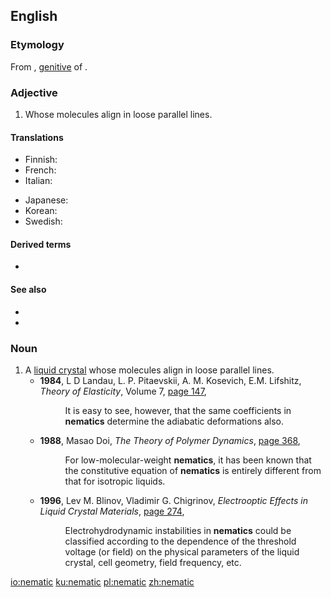 ==English==

===Etymology===
From {{etyl|grc|en}} {{m|grc|νήματος}}, [[genitive]] of {{m|grc|νῆμα||thread}}.

===Adjective===
{{en-adj}}

# {{lb|en|physics|chemistry|of certain [[liquid crystal]]s}} Whose molecules align in loose parallel lines.

====Translations====
{{trans-top}}
* Finnish: {{t|fi|nemaattinen}}
* French: {{t+|fr|nématique}}
* Italian: {{t+|it|nematico}}
{{trans-mid}}
* Japanese: {{t|ja|ネマティック|tr=nematikku|sc=Jpan}}
* Korean: {{t|ko|네마틱|sc=Kore}}
* Swedish: {{t|sv|nematisk}}
{{trans-bottom}}

====Derived terms====
* {{l|en|nematic phase}}

====See also====
* {{l|en|cholesteric}}
* {{l|en|smectic}}

===Noun===
{{en-noun}}

# A [[liquid crystal]] whose molecules align in loose parallel lines.
#* '''1984''', L D Landau, L. P. Pitaevskii, A. M. Kosevich, E.M. Lifshitz, ''Theory of Elasticity'', Volume 7, [http://books.google.com.au/books?id=NXRaWJb4HdkC&pg=PA147&dq=%22more%7Cmost+nematic%22%7C%22nematics%22&hl=en&sa=X&ei=Z0mUUti0OYTVkAXn1YGwBw&redir_esc=y#v=onepage&q=%22more%7Cmost%20nematic%22%7C%22nematics%22&f=false page 147],
#*: It is easy to see, however, that the same coefficients in '''nematics''' determine the adiabatic deformations also.
#* '''1988''', Masao Doi, ''The Theory of Polymer Dynamics'', [http://books.google.com.au/books?id=dMzGyWs3GKcC&pg=PA368&dq=%22more%7Cmost+nematic%22%7C%22nematics%22&hl=en&sa=X&ei=Z0mUUti0OYTVkAXn1YGwBw&redir_esc=y#v=onepage&q=%22more%7Cmost%20nematic%22%7C%22nematics%22&f=false page 368],
#*: For low-molecular-weight '''nematics''', it has been known that the constitutive equation of '''nematics''' is entirely different from that for isotropic liquids.
#* '''1996''', Lev M. Blinov, Vladimir G. Chigrinov, ''Electrooptic Effects in Liquid Crystal Materials'', [http://books.google.com.au/books?id=R1nafowHQikC&pg=PA274&dq=%22more%7Cmost+nematic%22%7C%22nematics%22&hl=en&sa=X&ei=Z0mUUti0OYTVkAXn1YGwBw&redir_esc=y#v=onepage&q=%22more%7Cmost%20nematic%22%7C%22nematics%22&f=false page 274],
#*: Electrohydrodynamic instabilities in '''nematics''' could be classified according to the dependence of the threshold voltage (or field) on the physical parameters of the liquid crystal, cell geometry, field frequency, etc.

[[io:nematic]]
[[ku:nematic]]
[[pl:nematic]]
[[zh:nematic]]